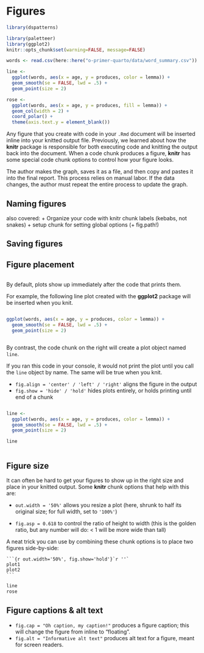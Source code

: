# Figures

```r
library(dspatterns)
```


```r
library(paletteer)
library(ggplot2)
knitr::opts_chunk$set(warning=FALSE, message=FALSE)

words <- read.csv(here::here("o-primer-quarto/data/word_summary.csv"))

line <- 
  ggplot(words, aes(x = age, y = produces, color = lemma)) + 
  geom_smooth(se = FALSE, lwd = .5) +
  geom_point(size = 2)  

rose <- 
  ggplot(words, aes(x = age, y = produces, fill = lemma)) +
  geom_col(width = 2) +
  coord_polar() + 
  theme(axis.text.y = element_blank()) 
```


Any figure that you create with code in your `.Rmd` document will be inserted inline into your knitted output file. Previously, we learned about how the **knitr** package is responsible for both executing code and knitting the output back into the document. When a code chunk produces a figure, **knitr** has some special code chunk options to control how your figure looks. 

 The author makes the graph, saves it as a file, and then copy and pastes it into the final report. This process relies on manual labor. If the data changes, the author must repeat the entire process to update the graph.

## Naming figures

also covered:
+ Organize your code with knitr chunk labels (kebabs, not snakes)
+ setup chunk for setting global options (+ fig.path!)

## Saving figures

## Figure placement

::: {layout="[50,50]"}

::: column
By default, plots show up immediately after the code that prints them. 

For example, the following line plot created with the **ggplot2** package will be inserted when you knit.
:::

::: column
```r
ggplot(words, aes(x = age, y = produces, color = lemma)) + 
  geom_smooth(se = FALSE, lwd = .5) +
  geom_point(size = 2)
```
:::

:::



::: {layout="[50,50]"}

::: column
By contrast, the code chunk on the right will create a plot object named `line`.

If you ran this code in your console, it would not print the plot until you call the `line` object by name. The same will be true when you knit.

+ `fig.align = 'center' / 'left' / 'right'` aligns the figure in the output
+ `fig.show = 'hide' / 'hold'` hides plots entirely, or holds printing until end of a chunk
:::

::: column

```r
line <- 
  ggplot(words, aes(x = age, y = produces, color = lemma)) + 
  geom_smooth(se = FALSE, lwd = .5) +
  geom_point(size = 2)
```

```r
line
```
:::

:::




## Figure size 

It can often be hard to get your figures to show up in the right size and place in your knitted output. Some **knitr** chunk options that help with this are:


+ `out.width = '50%'` allows you resize a plot (here, shrunk to half its original size; for full width, set to `'100%'`)

+ `fig.asp = 0.618` to control the ratio of height to width (this is the golden ratio, but any number will do: < 1 will be more wide than tall) 


A neat trick you can use by combining these chunk options is to place two figures side-by-side:

````
```{r out.width='50%', fig.show='hold'}`r ''`
plot1
plot2
```
````

```r
line
rose
```



## Figure captions & alt text

+ `fig.cap = "Oh caption, my caption!"` produces a figure caption; this will change the figure from inline to "floating".
+ `fig.alt = "Informative alt text"` produces alt text for a figure, meant for screen readers.



